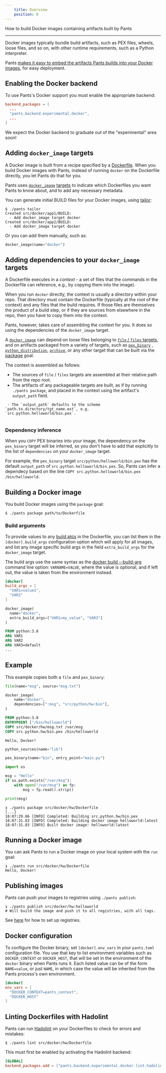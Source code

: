 ```yaml
---
    title: Overview
    position: 0
---
```



How to build Docker images containing artifacts built by Pants

---

Docker images typically bundle build artifacts, such as PEX files, wheels, loose files, and so on, with other runtime requirements, such as a Python interpreter.

Pants [makes it easy to embed the artifacts Pants builds into your Docker images](https://blog.pantsbuild.org/pants-pex-and-docker/), for easy deployment.

## Enabling the Docker backend

To use Pants's Docker support you must enable the appropriate backend:

```toml title="pants.toml"
backend_packages = [
  ...
  "pants.backend.experimental.docker",
  ...
]
```

We expect the Docker backend to graduate out of the "experimental" area soon!

## Adding `docker_image` targets

A Docker image is built from a recipe specified by a [Dockerfile](https://docs.docker.com/engine/reference/builder/). When you build Docker images with Pants, instead of running `docker` on the Dockerfile directly, you let Pants do that for you.

Pants uses [`docker_image`](reference:reference-docker_image) [targets](../using-pants/key-concepts-to-know-about-pants/targets-and-build-files.mdx) to indicate which Dockerfiles you want Pants to know about, and to add any necessary metadata.

You can generate initial BUILD files for your Docker images, using [tailor](../getting-started/getting-started/create-initial-build-files.mdx):

```
$ ./pants tailor
Created src/docker/app1/BUILD:
  - Add docker_image target docker
Created src/docker/app2/BUILD:
  - Add docker_image target docker
```

Or you can add them manually, such as:

```python title="src/docker/app1/BUILD"
docker_image(name="docker")
```

## Adding dependencies to your `docker_image` targets

A Dockerfile executes in a _context_ - a set of files that the commands in the Dockerfile can reference, e.g., by copying them into the image).

When you run `docker` directly, the context is usually a directory within your repo. That directory must contain the Dockerfile (typically at the root of the context) and any files that the build requires. If those files are themselves the product of a build step, or if they are sources from elsewhere in the repo, then you have to copy them into the context.

Pants, however, takes care of assembling the context for you. It does so using the dependencies of the `docker_image` target.

A [`docker_image`](reference:reference-docker_image) can depend on loose files belonging to [`file` / `files` targets](../using-pants/resources-and-archives.mdx#files), and on artifacts packaged from a variety of targets, such as [`pex_binary`](reference:reference-pex_binary) , [`python_distribution`](reference:reference-python_distribution), [`archive`](reference:reference-archive), or any other target that can be built via the [package](reference:reference-package) goal.

The context is assembled as follows:

- The sources of `file` / `files` targets are assembled at their relative path from the repo root.
- The artifacts of any packageable targets are built, as if by running `./pants package`, and placed in the context using the artifact's `output_path` field.

```
 - The `output_path` defaults to the scheme `path.to.directory/tgt_name.ext`, e.g. `src.python.helloworld/bin.pex`.


```

### Dependency inference

When you `COPY` PEX binaries into your image, the dependency on the `pex_binary` target will be inferred, so you don't have to add that explicitly to the list of `dependencies` on your `docker_image` target.

For example, the `pex_binary` target `src/python/helloworld/bin.pex` has the default `output_path` of `src.python.helloworld/bin.pex`. So, Pants can infer a dependecy based on the line `COPY src.python.helloworld/bin.pex /bin/helloworld`.

## Building a Docker image

You build Docker images using the `package` goal:

```
$ ./pants package path/to/Dockerfile
```

### Build arguments

To provide values to any [build `ARG`s](https://docs.docker.com/engine/reference/builder/#arg) in the Dockerfile, you can list them in the `[docker].build_args` configuration option which will apply for all images, and list any image specific build args in the field `extra_build_args` for the `docker_image` target.

The build args use the same syntax as the [docker build --build-arg](https://docs.docker.com/engine/reference/commandline/build/#set-build-time-variables---build-arg) command line option: `VARNAME=VALUE`, where the value is optional, and if left out, the value is taken from the environment instead.

<Tabs>
<TabItem value="pants.toml" label="pants.toml">

```toml
[docker]
build_args = [
  "VAR1=value1",
  "VAR2"
]
```

</TabItem>
<TabItem value="example/BUILD" label="example/BUILD">

```python
docker_image(
  name="docker",
  extra_build_args=["VAR1=my_value", "VAR3"]
)
```

</TabItem>
<TabItem value="example/Dockerfile" label="example/Dockerfile">

```dockerfile
FROM python:3.8
ARG VAR1
ARG VAR2
ARG VAR3=default
...
```

</TabItem>
</Tabs>

## Example

This example copies both a `file` and `pex_binary`:

<Tabs>
<TabItem value="src/docker/hw/BUILD" label="src/docker/hw/BUILD">

```python
file(name="msg", source="msg.txt")

docker_image(
    name="docker",
    dependencies=[":msg", "src/python/hw:bin"],
)
```

</TabItem>
<TabItem value="src/docker/hw/Dockerfile" label="src/docker/hw/Dockerfile">

```dockerfile
FROM python:3.8
ENTRYPOINT ["/bin/helloworld"]
COPY src/docker/hw/msg.txt /var/msg
COPY src.python.hw/bin.pex /bin/helloworld
```

</TabItem>
<TabItem value="src/docker/hw/msg.txt" label="src/docker/hw/msg.txt">

```text
Hello, Docker!
```

</TabItem>
<TabItem value="src/py/hw/BUILD" label="src/py/hw/BUILD">

```python
python_sources(name="lib")

pex_binary(name="bin", entry_point="main.py")
```

</TabItem>
<TabItem value="src/py/hw/main.py" label="src/py/hw/main.py">

```python
import os

msg = "Hello"
if os.path.exists("/var/msg"):
    with open("/var/msg") as fp:
        msg = fp.read().strip()

print(msg)
```

</TabItem>
</Tabs>

```
❯ ./pants package src/docker/hw/Dockerfile
[...]
18:07:29.66 [INFO] Completed: Building src.python.hw/bin.pex
18:07:31.83 [INFO] Completed: Building docker image helloworld:latest
18:07:31.83 [INFO] Built docker image: helloworld:latest
```

## Running a Docker image

You can ask Pants to run a Docker image on your local system with the `run` goal:

```
❯ ./pants run src/docker/hw/Dockerfile
Hello, Docker!
```

## Publishing images

Pants can push your images to registries using `./pants publish`:

```shell
❯ ./pants publish src/docker/hw:helloworld
# Will build the image and push it to all registries, with all tags.
```

See [here](./tagging-docker-images.mdx) for how to set up registries.

## Docker configuration

To configure the Docker binary, set `[docker].env_vars` in your `pants.toml` configuration file. You use that key to list environment variables such as `DOCKER_CONTEXT` or `DOCKER_HOST`, that will be set in the environment of the `docker` binary when Pants runs it. Each listed value can be of the form `NAME=value`, or just `NAME`, in which case the value will be inherited from the Pants process's own environment.

```toml title="pants.toml"
[docker]
env_vars = [
  "DOCKER_CONTEXT=pants_context",
  "DOCKER_HOST"
]
```

## Linting Dockerfiles with Hadolint

Pants can run [Hadolint](https://github.com/hadolint/hadolint) on your Dockerfiles to check for errors and mistakes:

```
$ ./pants lint src/docker/hw/Dockerfile
```

This must first be enabled by activating the Hadolint backend:

```toml title="pants.toml"
[GLOBAL]
backend_packages.add = ["pants.backend.experimental.docker.lint.hadolint"]
```




